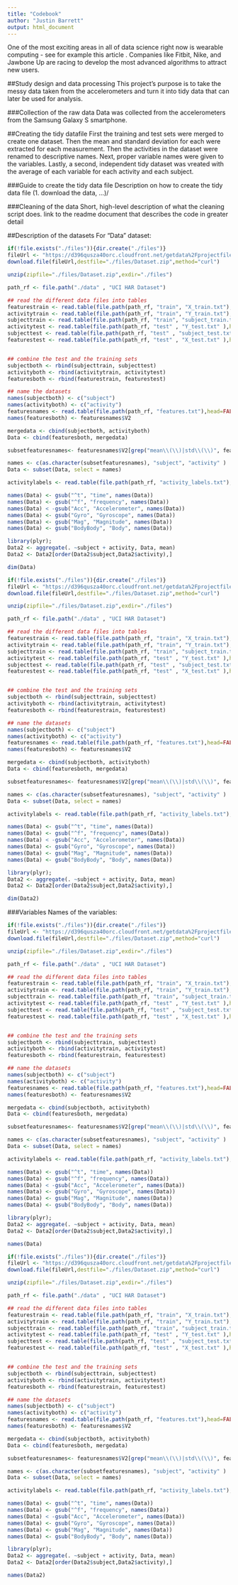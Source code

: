 ```yaml
---
title: "Codebook"
author: "Justin Barrett"
output: html_document
---
```


One of the most exciting areas in all of data science right now is wearable computing - see for example this article . Companies like Fitbit, Nike, and Jawbone Up are racing to develop the most advanced algorithms to attract new users.

##Study design and data processing
This project's purpose is to take the messy data taken from the accelerometers and turn it into tidy data that can later be used for analysis.

###Collection of the raw data 
Data was collected from the accelerometers from the Samsung Galaxy S smartphone.

##Creating the tidy datafile
First the training and test sets were merged to create one dataset. Then the mean and standard deviation for each were extracted for each measurement. Then the activities in the dataset were renamed to descriptive names. Next, proper variable names were given to the variables. Lastly, a second, independent tidy dataset was vreated with the average of each variable for each activity and each subject.

###Guide to create the tidy data file 
Description on how to create the tidy data file (1. download the data, ...)/

###Cleaning of the data 
Short, high-level description of what the cleaning script does. link to the readme document that describes the code in greater detail

##Description of the datasets
For "Data" dataset:

```r
if(!file.exists("./files")){dir.create("./files")}
fileUrl <- "https://d396qusza40orc.cloudfront.net/getdata%2Fprojectfiles%2FUCI%20HAR%20Dataset.zip"
download.file(fileUrl,destfile="./files/Dataset.zip",method="curl")

unzip(zipfile="./files/Dataset.zip",exdir="./files")

path_rf <- file.path("./data" , "UCI HAR Dataset")

## read the different data files into tables
featurestrain <- read.table(file.path(path_rf, "train", "X_train.txt"),header = FALSE)
activitytrain <- read.table(file.path(path_rf, "train", "Y_train.txt"),header = FALSE)
subjecttrain <- read.table(file.path(path_rf, "train", "subject_train.txt"),header = FALSE)
activitytest <- read.table(file.path(path_rf, "test" , "Y_test.txt" ),header = FALSE)
subjecttest <- read.table(file.path(path_rf, "test" , "subject_test.txt"),header = FALSE)
featurestest <- read.table(file.path(path_rf, "test" , "X_test.txt" ),header = FALSE)


## combine the test and the training sets
subjectboth <- rbind(subjecttrain, subjecttest)
activityboth <- rbind(activitytrain, activitytest)
featuresboth <- rbind(featurestrain, featurestest)

## name the datasets
names(subjectboth) <- c("subject")
names(activityboth) <- c("activity")
featuresnames <- read.table(file.path(path_rf, "features.txt"),head=FALSE)
names(featuresboth) <- featuresnames$V2

mergedata <- cbind(subjectboth, activityboth)
Data <- cbind(featuresboth, mergedata)

subsetfeaturesnames<- featuresnames$V2[grep("mean\\(\\)|std\\(\\)", featuresnames$V2)]

names <- c(as.character(subsetfeaturesnames), "subject", "activity" )
Data <- subset(Data, select = names)

activitylabels <- read.table(file.path(path_rf, "activity_labels.txt"),header = FALSE)

names(Data) <- gsub("^t", "time", names(Data))
names(Data) <- gsub("^f", "frequency", names(Data))
names(Data) < -gsub("Acc", "Accelerometer", names(Data))
names(Data) <- gsub("Gyro", "Gyroscope", names(Data))
names(Data) <- gsub("Mag", "Magnitude", names(Data))
names(Data) <- gsub("BodyBody", "Body", names(Data))

library(plyr);
Data2 <- aggregate(. ~subject + activity, Data, mean)
Data2 <- Data2[order(Data2$subject,Data2$activity),]

dim(Data)
```

```r
if(!file.exists("./files")){dir.create("./files")}
fileUrl <- "https://d396qusza40orc.cloudfront.net/getdata%2Fprojectfiles%2FUCI%20HAR%20Dataset.zip"
download.file(fileUrl,destfile="./files/Dataset.zip",method="curl")

unzip(zipfile="./files/Dataset.zip",exdir="./files")

path_rf <- file.path("./data" , "UCI HAR Dataset")

## read the different data files into tables
featurestrain <- read.table(file.path(path_rf, "train", "X_train.txt"),header = FALSE)
activitytrain <- read.table(file.path(path_rf, "train", "Y_train.txt"),header = FALSE)
subjecttrain <- read.table(file.path(path_rf, "train", "subject_train.txt"),header = FALSE)
activitytest <- read.table(file.path(path_rf, "test" , "Y_test.txt" ),header = FALSE)
subjecttest <- read.table(file.path(path_rf, "test" , "subject_test.txt"),header = FALSE)
featurestest <- read.table(file.path(path_rf, "test" , "X_test.txt" ),header = FALSE)


## combine the test and the training sets
subjectboth <- rbind(subjecttrain, subjecttest)
activityboth <- rbind(activitytrain, activitytest)
featuresboth <- rbind(featurestrain, featurestest)

## name the datasets
names(subjectboth) <- c("subject")
names(activityboth) <- c("activity")
featuresnames <- read.table(file.path(path_rf, "features.txt"),head=FALSE)
names(featuresboth) <- featuresnames$V2

mergedata <- cbind(subjectboth, activityboth)
Data <- cbind(featuresboth, mergedata)

subsetfeaturesnames<- featuresnames$V2[grep("mean\\(\\)|std\\(\\)", featuresnames$V2)]

names <- c(as.character(subsetfeaturesnames), "subject", "activity" )
Data <- subset(Data, select = names)

activitylabels <- read.table(file.path(path_rf, "activity_labels.txt"),header = FALSE)

names(Data) <- gsub("^t", "time", names(Data))
names(Data) <- gsub("^f", "frequency", names(Data))
names(Data) < -gsub("Acc", "Accelerometer", names(Data))
names(Data) <- gsub("Gyro", "Gyroscope", names(Data))
names(Data) <- gsub("Mag", "Magnitude", names(Data))
names(Data) <- gsub("BodyBody", "Body", names(Data))

library(plyr);
Data2 <- aggregate(. ~subject + activity, Data, mean)
Data2 <- Data2[order(Data2$subject,Data2$activity),]

dim(Data2)
```

###Variables
Names of the variables:

```r
if(!file.exists("./files")){dir.create("./files")}
fileUrl <- "https://d396qusza40orc.cloudfront.net/getdata%2Fprojectfiles%2FUCI%20HAR%20Dataset.zip"
download.file(fileUrl,destfile="./files/Dataset.zip",method="curl")

unzip(zipfile="./files/Dataset.zip",exdir="./files")

path_rf <- file.path("./data" , "UCI HAR Dataset")

## read the different data files into tables
featurestrain <- read.table(file.path(path_rf, "train", "X_train.txt"),header = FALSE)
activitytrain <- read.table(file.path(path_rf, "train", "Y_train.txt"),header = FALSE)
subjecttrain <- read.table(file.path(path_rf, "train", "subject_train.txt"),header = FALSE)
activitytest <- read.table(file.path(path_rf, "test" , "Y_test.txt" ),header = FALSE)
subjecttest <- read.table(file.path(path_rf, "test" , "subject_test.txt"),header = FALSE)
featurestest <- read.table(file.path(path_rf, "test" , "X_test.txt" ),header = FALSE)


## combine the test and the training sets
subjectboth <- rbind(subjecttrain, subjecttest)
activityboth <- rbind(activitytrain, activitytest)
featuresboth <- rbind(featurestrain, featurestest)

## name the datasets
names(subjectboth) <- c("subject")
names(activityboth) <- c("activity")
featuresnames <- read.table(file.path(path_rf, "features.txt"),head=FALSE)
names(featuresboth) <- featuresnames$V2

mergedata <- cbind(subjectboth, activityboth)
Data <- cbind(featuresboth, mergedata)

subsetfeaturesnames<- featuresnames$V2[grep("mean\\(\\)|std\\(\\)", featuresnames$V2)]

names <- c(as.character(subsetfeaturesnames), "subject", "activity" )
Data <- subset(Data, select = names)

activitylabels <- read.table(file.path(path_rf, "activity_labels.txt"),header = FALSE)

names(Data) <- gsub("^t", "time", names(Data))
names(Data) <- gsub("^f", "frequency", names(Data))
names(Data) < -gsub("Acc", "Accelerometer", names(Data))
names(Data) <- gsub("Gyro", "Gyroscope", names(Data))
names(Data) <- gsub("Mag", "Magnitude", names(Data))
names(Data) <- gsub("BodyBody", "Body", names(Data))

library(plyr);
Data2 <- aggregate(. ~subject + activity, Data, mean)
Data2 <- Data2[order(Data2$subject,Data2$activity),]

names(Data)
```

```r
if(!file.exists("./files")){dir.create("./files")}
fileUrl <- "https://d396qusza40orc.cloudfront.net/getdata%2Fprojectfiles%2FUCI%20HAR%20Dataset.zip"
download.file(fileUrl,destfile="./files/Dataset.zip",method="curl")

unzip(zipfile="./files/Dataset.zip",exdir="./files")

path_rf <- file.path("./data" , "UCI HAR Dataset")

## read the different data files into tables
featurestrain <- read.table(file.path(path_rf, "train", "X_train.txt"),header = FALSE)
activitytrain <- read.table(file.path(path_rf, "train", "Y_train.txt"),header = FALSE)
subjecttrain <- read.table(file.path(path_rf, "train", "subject_train.txt"),header = FALSE)
activitytest <- read.table(file.path(path_rf, "test" , "Y_test.txt" ),header = FALSE)
subjecttest <- read.table(file.path(path_rf, "test" , "subject_test.txt"),header = FALSE)
featurestest <- read.table(file.path(path_rf, "test" , "X_test.txt" ),header = FALSE)


## combine the test and the training sets
subjectboth <- rbind(subjecttrain, subjecttest)
activityboth <- rbind(activitytrain, activitytest)
featuresboth <- rbind(featurestrain, featurestest)

## name the datasets
names(subjectboth) <- c("subject")
names(activityboth) <- c("activity")
featuresnames <- read.table(file.path(path_rf, "features.txt"),head=FALSE)
names(featuresboth) <- featuresnames$V2

mergedata <- cbind(subjectboth, activityboth)
Data <- cbind(featuresboth, mergedata)

subsetfeaturesnames<- featuresnames$V2[grep("mean\\(\\)|std\\(\\)", featuresnames$V2)]

names <- c(as.character(subsetfeaturesnames), "subject", "activity" )
Data <- subset(Data, select = names)

activitylabels <- read.table(file.path(path_rf, "activity_labels.txt"),header = FALSE)

names(Data) <- gsub("^t", "time", names(Data))
names(Data) <- gsub("^f", "frequency", names(Data))
names(Data) < -gsub("Acc", "Accelerometer", names(Data))
names(Data) <- gsub("Gyro", "Gyroscope", names(Data))
names(Data) <- gsub("Mag", "Magnitude", names(Data))
names(Data) <- gsub("BodyBody", "Body", names(Data))

library(plyr);
Data2 <- aggregate(. ~subject + activity, Data, mean)
Data2 <- Data2[order(Data2$subject,Data2$activity),]

names(Data2)
```